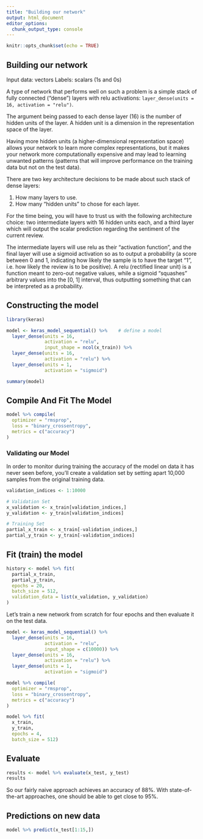 ```yaml
---
title: "Building our network"
output: html_document
editor_options: 
  chunk_output_type: console
---
```


```r
knitr::opts_chunk$set(echo = TRUE)
```



## Building our network


Input data: vectors
Labels: scalars (1s and 0s)

A type of network that performs well on such a problem is a simple stack of fully connected (“dense”) layers with relu activations: `layer_dense(units = 16, activation = "relu")`.

The argument being passed to each dense layer (16) is the number of hidden units of the layer. A hidden unit is a dimension in the representation space of the layer. 

Having more hidden units (a higher-dimensional representation space) allows your network to learn more complex representations, but it makes your network more computationally expensive and may lead to learning unwanted patterns (patterns that will improve performance on the training data but not on the test data).

There are two key architecture decisions to be made about such stack of dense layers:

1) How many layers to use.
2) How many “hidden units” to chose for each layer.

For the time being, you will have to trust us with the following architecture choice: two intermediate layers with 16 hidden units each, and a third layer which will output the scalar prediction regarding the sentiment of the current review. 

The intermediate layers will use relu as their “activation function”, and the final layer will use a sigmoid activation so as to output a probability (a score between 0 and 1, indicating how likely the sample is to have the target “1”, i.e. how likely the review is to be positive). A relu (rectified linear unit) is a function meant to zero-out negative values, while a sigmoid “squashes” arbitrary values into the [0, 1] interval, thus outputting something that can be interpreted as a probability.

## Constructing the model



```r
library(keras)

model <- keras_model_sequential() %>%    # define a model
  layer_dense(units = 16,                   
              activation = "relu", 
              input_shape = ncol(x_train)) %>% 
  layer_dense(units = 16, 
              activation = "relu") %>% 
  layer_dense(units = 1, 
              activation = "sigmoid")


```

```r
summary(model)
```

## Compile And Fit The Model

```r
model %>% compile(
  optimizer = "rmsprop",
  loss = "binary_crossentropy",
  metrics = c("accuracy")
)
```

### Validating our Model

In order to monitor during training the accuracy of the model on data it has never seen before, you’ll create a validation set by setting apart 10,000 samples from the original training data.


```r
validation_indices <- 1:10000

# Validation Set
x_validation <- x_train[validation_indices,]
y_validation <- y_train[validation_indices]

# Training Set
partial_x_train <- x_train[-validation_indices,]
partial_y_train <- y_train[-validation_indices]
```

## Fit (train) the model

```r
history <- model %>% fit(
  partial_x_train, 
  partial_y_train, 
  epochs = 20, 
  batch_size = 512,
  validation_data = list(x_validation, y_validation)
)

```


Let’s train a new network from scratch for four epochs and then evaluate it on the test data.

```r

model <- keras_model_sequential() %>% 
  layer_dense(units = 16, 
              activation = "relu", 
              input_shape = c(10000)) %>% 
  layer_dense(units = 16, 
              activation = "relu") %>% 
  layer_dense(units = 1, 
              activation = "sigmoid")

model %>% compile(
  optimizer = "rmsprop",
  loss = "binary_crossentropy",
  metrics = c("accuracy")
)

model %>% fit(
  x_train, 
  y_train, 
  epochs = 4, 
  batch_size = 512)

```

## Evaluate

```r
results <- model %>% evaluate(x_test, y_test)
results
```

So our fairly naive approach achieves an accuracy of 88%. With state-of-the-art approaches, one should be able to get close to 95%.


## Predictions on new data

```r
model %>% predict(x_test[1:15,])
```

